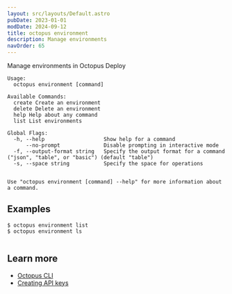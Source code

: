 ```yaml
---
layout: src/layouts/Default.astro
pubDate: 2023-01-01
modDate: 2024-09-12
title: octopus environment
description: Manage environments
navOrder: 65
---
```


Manage environments in Octopus Deploy

```
Usage:
  octopus environment [command]

Available Commands:
  create Create an environment
  delete Delete an environment
  help Help about any command
  list List environments

Global Flags:
  -h, --help                   Show help for a command
      --no-prompt              Disable prompting in interactive mode
  -f, --output-format string   Specify the output format for a command ("json", "table", or "basic") (default "table")
  -s, --space string           Specify the space for operations


Use "octopus environment [command] --help" for more information about a command.
```

## Examples

<SamplesInstance />

```
$ octopus environment list
$ octopus environment ls


```

## Learn more

- [Octopus CLI](/docs/octopus-rest-api/cli)
- [Creating API keys](/docs/octopus-rest-api/how-to-create-an-api-key)